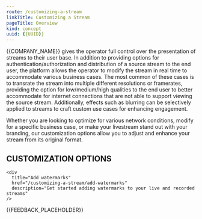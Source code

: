 ```yaml
---
route: /customizing-a-stream
linkTitle: Customizing a Stream
pageTitle: Overview
kind: concept
uuid: {{UUID}}
---
```


{{COMPANY_NAME}} gives the operator full control over the presentation of streams to their user base. In addition to providing options for authentication/authorization and distribution of a source stream to the end user, the platform allows the operator to modify the stream in real time to accommodate various business cases. The most common of these cases is to transrate the stream into multiple different resolutions or framerates, providing the option for low/medium/high qualities to the end user to better accommodate for internet connections that are not able to support viewing the source stream. Additionally, effects such as blurring can be selectively applied to streams to craft custom use cases for enhancing engagement.

Whether you are looking to optimize for various network conditions, modify for a specific business case, or make your livestream stand out with your branding, our customization options allow you to adjust and enhance your stream from its original format.

## CUSTOMIZATION OPTIONS 

<div>
  <div 
    title="Transcode configuration" 
    href="/customizing-a-stream/transcode-configuration" 
    description="Learn about the capabilities of the transcoder, transcode variants, and transcode configs" 
  />
  <div 
    title="Stream blurring" 
    href="/customizing-a-stream/stream-blurring" 
    description="Learn about stream blurring uses and how to implement stream blurring using Video Client" 
  />

    <div 
      title="Add watermarks" 
      href="/customizing-a-stream/add-watermarks" 
      description="Get started adding watermarks to your live and recorded streams" 
    />
  
</div>

{{FEEDBACK_PLACEHOLDER}}
